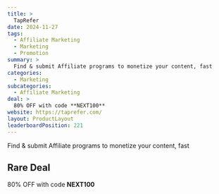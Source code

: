 ```yaml
---
title: >
  TapRefer
date: 2024-11-27
tags:
  - Affiliate Marketing
  - Marketing
  - Promotion
summary: >
  Find & submit Affiliate programs to monetize your content, fast
categories:
  - Marketing
subcategories:
  - Affiliate Marketing
deal: >
  80% OFF with code **NEXT100**
website: https://taprefer.com/
layout: ProductLayout
leaderboardPosition: 221
---
```

Find & submit Affiliate programs to monetize your content, fast

## Rare Deal

80% OFF with code **NEXT100**
